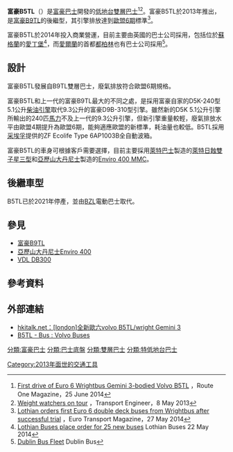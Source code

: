 {{noteTA
|T=zh-hans:沃尔沃B5TL; zh-hant:富豪B5TL;
|1=zh-hans:沃尔沃B9TL; zh-hant:富豪B9TL;
|2=zh-hans:沃尔沃B5TL; zh-hant:富豪B5TL;
}}
{{巴士型號信息框
| background       = 
| name             = 富豪B5TL
| imagesize        = 300px
| image            = GAL V6 BJ14KTL.JPG
| caption          = 
| image_two        = 
| caption_two      = 
| image_three      = 
| caption_three    = 
| manufacturer     = [[富豪巴士|富豪巴士]]
| factory          = 
| replaced         = [[富豪B9TL|富豪B9TL]]
| yearconstruction = 
| successor        =[[富豪BZL|富豪BZL]] 
| competitor       = 
| Operator         = 
| assembly         = 
| length           = 10.5米／11.2米
| width            = 2.55米
| height           = 4.2米
| capacity         = 
| floortype        = [[特低地台巴士|低地台]]
| doors            = 1／2
| weight           = 
| chassis          = 
| engine           = 富豪 D5K-240 5.1公升柴油引擎（歐盟六期）
| gearbox          = ZF EcoLife Type 6AP1003B
| horsepower       = 240匹
}}
'''富豪B5TL'''（{{lang-en|'''Volvo B5TL'''}}）是[[富豪巴士|富豪巴士]]開發的[[低地台巴士|低地台]][[雙層巴士|雙層巴士]]<ref>[http://www.route-one.net/vehicles/test-drives/first-drive-euro-6-wrightbus-gemini-bodied-volvo-b5tl/ First drive of Euro 6 Wrightbus Gemini 3-bodied Volvo B5TL] {{Wayback|url=http://www.route-one.net/vehicles/test-drives/first-drive-euro-6-wrightbus-gemini-bodied-volvo-b5tl/ |date=20141215064442 }}，Route One Magazine，25 June 2014</ref><ref>[http://www.transportengineer.org.uk/transport-engineer-features/weight-watchers-on-tour/49794 Weight watchers on tour] {{Wayback|url=http://www.transportengineer.org.uk/transport-engineer-features/weight-watchers-on-tour/49794 |date=20190819001530 }}，Transport Engineer，8 May 2013</ref>。富豪B5TL於2013年推出，是[[富豪B9TL|富豪B9TL]]的後繼型，其引擎排放達到[[歐洲汽車廢氣排放標準|歐盟6期]]標準<ref>[http://www.eurotransportmagazine.com/14101/news/industry-news/lothian-orders-first-euro-6-double-deck-buses-from-wrightbus-after-successful-trial/#.VI5oa8mfbTU Lothian orders first Euro 6 double deck buses from Wrightbus after successful trial] {{Wayback|url=http://www.eurotransportmagazine.com/14101/news/industry-news/lothian-orders-first-euro-6-double-deck-buses-from-wrightbus-after-successful-trial/#.VI5oa8mfbTU |date=20170118050312 }}，Euro Transport Magazine，27 May 2014</ref>。

富豪B5TL於2014年投入商業營運，目前主要由英國的巴士公司採用，包括位於[[蘇格蘭|蘇格蘭]]的[[愛丁堡|愛丁堡]]<ref>[http://lothianbuses.com/news/article/lothian-buses-place-order-for-25-new-buses Lothian Buses place order for 25 new buses] {{Wayback|url=http://lothianbuses.com/news/article/lothian-buses-place-order-for-25-new-buses |date=20141107114745 }} Lothian Buses 22 May 2014</ref>，而[[愛爾蘭|愛爾蘭]]的首都[[都柏林|都柏林]]也有巴士公司採用<ref>[http://www.dublinbus.ie/en/about-us/Dublin-Bus-Fleet/ Dublin Bus Fleet] {{Wayback|url=http://www.dublinbus.ie/en/about-us/Dublin-Bus-Fleet/ |date=20200809234426 }} Dublin Bus</ref>。

== 設計 ==
富豪B5TL發展自B9TL雙層巴士，廢氣排放符合歐盟6期規格。

富豪B5TL和上一代的富豪B9TL最大的不同之處，是採用富豪自家的D5K-240型5.1公升[[柴油引擎|柴油引擎]]取代9.3公升的富豪D9B-310型引擎。雖然新的D5K 5.1公升引擎所輸出的240匹[[馬力|馬力]]不及上一代的9.3公升引擎，但新引擎重量較輕，廢氣排放水平由歐盟4期提升為歐盟6期，能夠適應歐盟的新標準，耗油量也較低。B5TL採用[[采埃孚|采埃孚]]提供的ZF Ecolife Type 6AP1003B全自動波箱。

富豪B5TL的車身可根據客戶需要選擇，目前主要採用[[萊特巴士|萊特巴士]]製造的[[萊特日蝕雙子星|萊特日蝕雙子星三型]]和[[亞歷山大丹尼士|亞歷山大丹尼士]]製造的[[亞歷山大丹尼士Enviro_400|Enviro 400 MMC]]。

== 後繼車型 ==
B5TL已於2021年停產，並由[[富豪BZL|BZL]]電動巴士取代。

== 參見 ==
* [[富豪B9TL|富豪B9TL]]
* [[亞歷山大丹尼士Enviro_400|亞歷山大丹尼士Enviro 400]]
* [[VDL_DB300|VDL DB300]]

== 參考資料 ==
<references />

== 外部連結 ==
* [http://www.hkitalk.net/HKiTalk2/thread-805695-1-1.html {{Wayback|url=http://www.hkitalk.net/HKiTalk2/thread-805695-1-1.html |date=20191130114621 }} hkitalk.net：<nowiki>[</nowiki>london<nowiki>]</nowiki>全新歐六volvo B5TL/wright Gemini 3]
* [http://www.volvobuses.com/bus/uk/en-gb/bus%20and%20coach/bus/Pages/B5TL.aspx {{Wayback|url=http://www.volvobuses.com/bus/uk/en-gb/bus%20and%20coach/bus/Pages/B5TL.aspx |date=20160612074504 }} B5TL - Bus : Volvo Buses]

{{沃尔沃巴士型号}}

[[分類:富豪巴士|分類:富豪巴士]]
[[分類:巴士底盤|分類:巴士底盤]]
[[分類:雙層巴士|分類:雙層巴士]]
[[分類:特低地台巴士|分類:特低地台巴士]]
[[Category:2013年面世的交通工具|Category:2013年面世的交通工具]]
